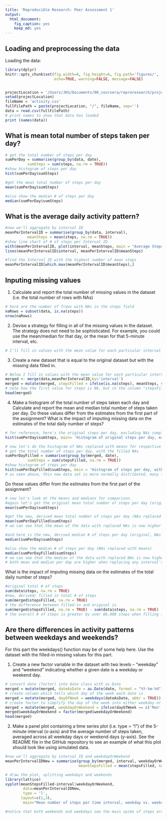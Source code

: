```yaml
---
title: 'Reproducible Research: Peer Assessment 1'
output:
  html_document:
    fig_caption: yes
    keep_md: yes
---
```



## Loading and preprocessing the data
Loading the data:
```r
library(dplyr)
knitr::opts_chunk$set(fig.width=8, fig.height=6, fig.path='figures/',
                      echo=TRUE, warning=FALSE, message=FALSE)


projectLocation = '/Users/JKG/Documents/00_coursera/reproresearch/project1'
setwd(projectLocation)
fileName = 'activity.csv'
fullFilePath = paste(projectLocation, "/", fileName, sep='')
data = read.csv(fullFilePath)
# print names to show that data has loaded
print (names(data))
```



## What is mean total number of steps taken per day?
```r
# get the total number of steps per day
sumPerDay = summarise(group_by(data, date),
          sumSteps = sum(steps, na.rm = TRUE))
#show histogram of steps per day
hist(sumPerDay$sumSteps)
```

```r
#get the mean total number of steps per day
mean(sumPerDay$sumSteps)

```

```r
#also show the median # of steps per day
median(sumPerDay$sumSteps)
```


## What is the average daily activity pattern?
```r
#now we'll aggregate by interval ID
meanPerIntervalID = summarise(group_by(data, interval),
          meanSteps = mean(steps, na.rm = TRUE))
#show line chart of # of steps per Interval ID
with(meanPerIntervalID, plot(interval, meanSteps, main = "Average Steps Per Interval ID", xlab = 'Interval ID', ylab = "# Steps", type = "n"))
lines(meanPerIntervalID$interval, meanPerIntervalID$meanSteps)

```

```r
#find the Interval ID with the highest number of mean steps
meanPerIntervalID[which.max(meanPerIntervalID$meanSteps),]
```

## Inputing missing values

1. Calculate and report the total number of missing values in the dataset (i.e. the total number of rows with NAs)
```r
# here are the number of frows with NAs in the steps field
naRows = subset(data, is.na(steps))
nrow(naRows)
```

2. Devise a strategy for filling in all of the missing values in the dataset. The strategy does not need to be sophisticated. For example, you could use the mean/median for that day, or the mean for that 5-minute interval, etc.

```r
# I'll fill in values with the mean value for each particular interval
```

3. Create a new dataset that is equal to the original dataset but with the missing data filled in.
```r
# Below I fill in values with the mean value for each particular interval
merged <- merge(data,meanPerIntervalID,by='interval')
merged = mutate(merged, stepsFilled = ifelse(is.na(steps), meanSteps, steps))
# note how the first value for steps is NA, but in the column "stepsFilled" it now has the mean value, the rest are the normal reported values
head(merged)
```

4. Make a histogram of the total number of steps taken each day and Calculate and report the mean and median total number of steps taken per day. Do these values differ from the estimates from the first part of the assignment? What is the impact of imputing missing data on the estimates of the total daily number of steps?

```r
# for reference, here's the original steps per day, excluding NAs completely 
hist(sumPerDay$sumSteps, main= 'Histogram of original steps per day, excluding NAs')
```

```r
# now let's do the histogram of NAs replaced with means for respective interval IDs
# get the total number of steps per day, with the filled NAs
sumPerDayFilled = summarise(group_by(merged, date),
          sumSteps = sum(stepsFilled, na.rm = TRUE))
#show histogram of steps per day
hist(sumPerDayFilled$sumSteps, main = 'Histogram of steps per day, with NAs replaced by mean per interval ID ')
# as seen above, this new data set is more normally distributed, many fewer days with < 5,000 steps 
```

Do these values differ from the estimates from the first part of the assignment? 

```r
# now let's look at the means and medians for comparison.
#again let's get the original mean total number of steps per day (original, NAs excluded)
mean(sumPerDay$sumSteps)
```

```r
#get the new, derived mean total number of steps per day (NAs replaced with means)
mean(sumPerDayFilled$sumSteps)
# we can see that the mean of the data with replaced NAs is now higher by 1,300 steps
```


```r
#and here is the new, derived median # of steps per day (original, NAs excluded)
median(sumPerDay$sumSteps)
```


```r
#also show the median # of steps per day (NAs replaced with means)
median(sumPerDayFilled$sumSteps)
# we can see that the median of the data with replaced NAs is now higher by over 300 steps
# both mean and median per day are higher when replacing any interval's NA value with that interval's mean
```

What is the impact of imputing missing data on the estimates of the total daily number of steps?
```r
#original total # of steps
sum(data$steps, na.rm = TRUE)
#new, derived/ filled in total # of steps
sum(merged$stepsFilled, na.rm = TRUE)
# the difference between filled-in and original is
sum(merged$stepsFilled, na.rm = TRUE) - sum(data$steps, na.rm = TRUE)
# the overall # of steps is greater by over 86,000 steps when filling in NAs with means for each interval
```



## Are there differences in activity patterns between weekdays and weekends?
For this part the weekdays() function may be of some help here. Use the dataset with the filled-in missing values for this part.

1. Create a new factor variable in the dataset with two levels – “weekday” and “weekend” indicating whether a given date is a weekday or weekend day.

```r
# convert date (factor) into date class with as.Date
merged = mutate(merged, dateAsDate = as.Date(date, format = "%Y-%m-%d"))
# create column which tells which day of the week each date is
merged = mutate(merged, dayOfWeek = weekdays(dateAsDate, abbr = TRUE))
# create factor to simplify the day of the week into either weekday or weekend
merged = mutate(merged, weekdayOrWeekend = ifelse(dayOfWeek == c('Mon','Tue','Wed','Thu','Fri','Sat','Sun'), 'weekday', 'weekend'))
merged$weekdayOrWeekend = factor(merged$weekdayOrWeekend)
head(merged)

```
2. Make a panel plot containing a time series plot (i.e. type = "l") of the 5-minute interval (x-axis) and the average number of steps taken, averaged across all weekday days or weekend days (y-axis). See the README file in the GitHub repository to see an example of what this plot should look like using simulated data.
```r
#now we'll aggregate by interval ID and weekdayOrWeekend
meanPerIntervalIDNew = summarise(group_by(merged, interval, weekdayOrWeekend),
                                 meanStepsFilled = mean(stepsFilled, na.rm = TRUE))

# draw the plot, splitting weekdays and weekends
library(lattice) 
xyplot(meanStepsFilled~interval|weekdayOrWeekend,
        data=meanPerIntervalIDNew,
        type = 'l',
       layout=c(1,3),
        main="Mean number of steps per time interval, weekday vs. weekend")

#notice that both weekends and weekdays see the main spike of steps around interval 800.  On the weekday chart there is a higher peak (around 294), and the weekday shows more interval-to-interval variance.
```



